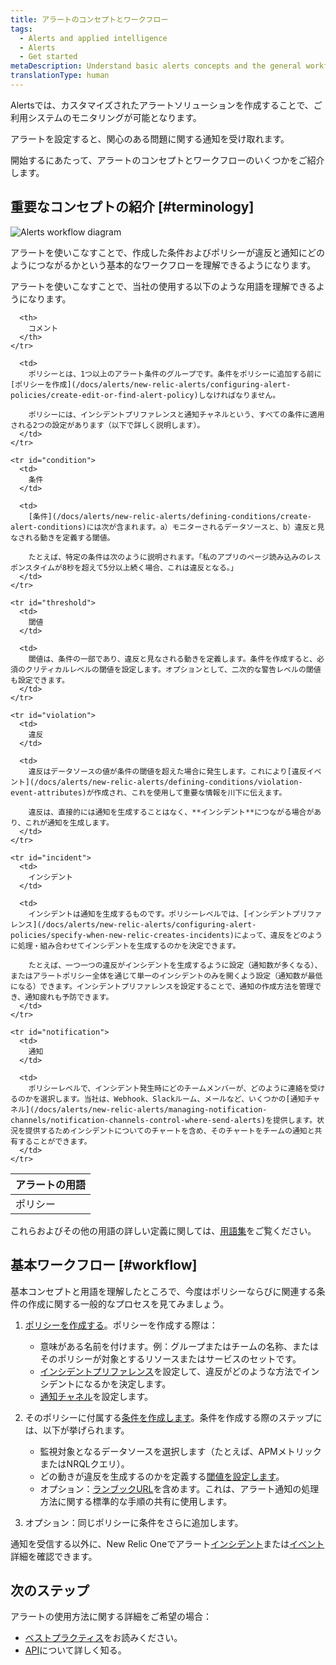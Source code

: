 ```yaml
---
title: アラートのコンセプトとワークフロー
tags:
  - Alerts and applied intelligence
  - Alerts
  - Get started
metaDescription: Understand basic alerts concepts and the general workflow for setting up alerting policies and conditions.
translationType: human
---
```



Alertsでは、カスタマイズされたアラートソリューションを作成することで、ご利用システムのモニタリングが可能となります。

アラートを設定すると、関心のある問題に関する通知を受け取れます。

開始するにあたって、アラートのコンセプトとワークフローのいくつかをご紹介します。

## 重要なコンセプトの紹介 [#terminology]

<img
  title="new-relic-alert-creation-workflow-diagram.png"
  alt="Alerts workflow diagram"
  src={newRelicAlertCreationWorkflowDiagram}
/>

<figcaption>
  アラートを使いこなすことで、作成した条件およびポリシーが違反と通知にどのようにつながるかという基本的なワークフローを理解できるようになります。
</figcaption>

アラートを使いこなすことで、当社の使用する以下のような用語を理解できるようになります。

<table>
  <thead>
    <tr>
      <th style={{ width: "150px" }}>
        アラートの用語
      </th>

      <th>
        コメント
      </th>
    </tr>
  </thead>

  <tbody>
    <tr id="policy">
      <td>
        ポリシー
      </td>

      <td>
        ポリシーとは、1つ以上のアラート条件のグループです。条件をポリシーに追加する前に[ポリシーを作成](/docs/alerts/new-relic-alerts/configuring-alert-policies/create-edit-or-find-alert-policy)しなければなりません。

        ポリシーには、インシデントプリファレンスと通知チャネルという、すべての条件に適用される2つの設定があります（以下で詳しく説明します）。
      </td>
    </tr>

    <tr id="condition">
      <td>
        条件
      </td>

      <td>
        [条件](/docs/alerts/new-relic-alerts/defining-conditions/create-alert-conditions)には次が含まれます。a）モニターされるデータソースと、b）違反と見なされる動きを定義する閾値。

        たとえば、特定の条件は次のように説明されます。「私のアプリのページ読み込みのレスポンスタイムが8秒を超えて5分以上続く場合、これは違反となる。」
      </td>
    </tr>

    <tr id="threshold">
      <td>
        閾値
      </td>

      <td>
        閾値は、条件の一部であり、違反と見なされる動きを定義します。条件を作成すると、必須のクリティカルレベルの閾値を設定します。オプションとして、二次的な警告レベルの閾値も設定できます。
      </td>
    </tr>

    <tr id="violation">
      <td>
        違反
      </td>

      <td>
        違反はデータソースの値が条件の閾値を超えた場合に発生します。これにより[違反イベント](/docs/alerts/new-relic-alerts/defining-conditions/violation-event-attributes)が作成され、これを使用して重要な情報を川下に伝えます。

        違反は、直接的には通知を生成することはなく、**インシデント**につながる場合があり、これが通知を生成します。
      </td>
    </tr>

    <tr id="incident">
      <td>
        インシデント
      </td>

      <td>
        インシデントは通知を生成するものです。ポリシーレベルでは、[インシデントプリファレンス](/docs/alerts/new-relic-alerts/configuring-alert-policies/specify-when-new-relic-creates-incidents)によって、違反をどのように処理・組み合わせてインシデントを生成するのかを決定できます。

        たとえば、一つ一つの違反がインシデントを生成するように設定（通知数が多くなる）、またはアラートポリシー全体を通じて単一のインシデントのみを開くよう設定（通知数が最低になる）できます。インシデントプリファレンスを設定することで、通知の作成方法を管理でき、通知疲れも予防できます。
      </td>
    </tr>

    <tr id="notification">
      <td>
        通知
      </td>

      <td>
        ポリシーレベルで、インシデント発生時にどのチームメンバーが、どのように連絡を受けるのかを選択します。当社は、Webhook、Slackルーム、メールなど、いくつかの[通知チャネル](/docs/alerts/new-relic-alerts/managing-notification-channels/notification-channels-control-where-send-alerts)を提供します。状況を提供するためインシデントについてのチャートを含め、そのチャートをチームの通知と共有することができます。
      </td>
    </tr>
  </tbody>
</table>

これらおよびその他の用語の詳しい定義に関しては、[用語集](/docs/using-new-relic/welcome-new-relic/getting-started/glossary)をご覧ください。

## 基本ワークフロー [#workflow]

基本コンセプトと用語を理解したところで、今度はポリシーならびに関連する条件の作成に関する一般的なプロセスを見てみましょう。

1. [ポリシーを作成する](/docs/alerts/new-relic-alerts/configuring-alert-policies/create-or-rename-alert-policy)。ポリシーを作成する際は：

   * 意味がある名前を付けます。例：グループまたはチームの名称、またはそのポリシーが対象とするリソースまたはサービスのセットです。
   * [インシデントプリファレンス](/docs/alerts/new-relic-alerts/configuring-alert-policies/specify-when-new-relic-creates-incidents)を設定して、違反がどのような方法でインシデントになるかを決定します。
   * [通知チャネル](/docs/alerts/new-relic-alerts-beta/managing-notification-channels/notification-channels-controlling-where-send-alerts)を設定します。

2. そのポリシーに付属する[条件を作成します](/docs/alerts/new-relic-alerts/defining-conditions/define-alert-conditions)。条件を作成する際のステップには、以下が挙げられます。

   * 監視対象となるデータソースを選択します（たとえば、APMメトリックまたはNRQLクエリ）。
   * どの動きが違反を生成するのかを定義する[閾値を設定します](/docs/alerts/new-relic-alerts/defining-conditions/set-thresholds-alert-condition)。
   * オプション：[ランブックURL](/docs/alerts/new-relic-alerts-beta/reviewing-alert-incidents/provide-runbook-instructions-alerts)を含めます。これは、アラート通知の処理方法に関する標準的な手順の共有に使用します。

3. オプション：同じポリシーに条件をさらに追加します。

通知を受信する以外に、New Relic Oneでアラート[インシデント](/docs/accounts-partnerships/education/getting-started-new-relic/glossary#alert-incident)または[イベント](/docs/alerts/new-relic-alerts/reviewing-alert-incidents/view-events-their-products)詳細を確認できます。

## 次のステップ

アラートの使用方法に関する詳細をご希望の場合：

* [ベストプラクティス](/docs/alerts/new-relic-alerts/getting-started/best-practices-alert-policies)をお読みください。
* [API](/docs/alerts/rest-api-alerts/new-relic-alerts-rest-api/rest-api-calls-new-relic-alerts)について詳しく知る。